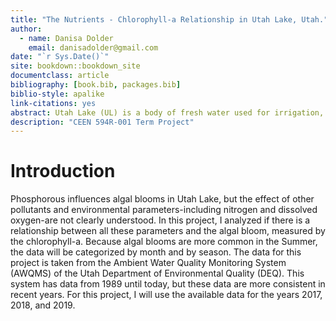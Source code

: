 ```yaml
--- 
title: "The Nutrients - Chlorophyll-a Relationship in Utah Lake, Utah."
author:
  - name: Danisa Dolder
    email: danisadolder@gmail.com
date: "`r Sys.Date()`"
site: bookdown::bookdown_site
documentclass: article
bibliography: [book.bib, packages.bib]
biblio-style: apalike
link-citations: yes
abstract: Utah Lake (UL) is a body of fresh water used for irrigation, recreation, and potable water supply. The first pioneer settlements that found the necessary water resources to live in this arid area produced a change in land use, impacting aquatic ecosystems. Increased pollution due to algal blooms is a problem in UL. In search of a solution, the Utah Department of Water Quality (DWQ) has been working in water quality data collection. In this project, I analyzed if there is a relationship between all these parameters and the algal bloom, measured by the chlorophyll-a.
description: "CEEN 594R-001 Term Project"
---
```


# Introduction

Phosphorous influences algal blooms in Utah Lake, but the effect of other pollutants and environmental parameters-including nitrogen and dissolved oxygen-are not clearly understood. In this project, I analyzed if there is a relationship between all these parameters and the algal bloom, measured by the chlorophyll-a. Because algal blooms are more common in the Summer, the data will be categorized by month and by season. The data for this project is taken from the Ambient Water Quality Monitoring System (AWQMS) of the Utah Department of Environmental Quality (DEQ). This system has data from 1989 until today, but these data are more consistent in recent years. For this project, I will use the available data for the years 2017, 2018, and 2019.
